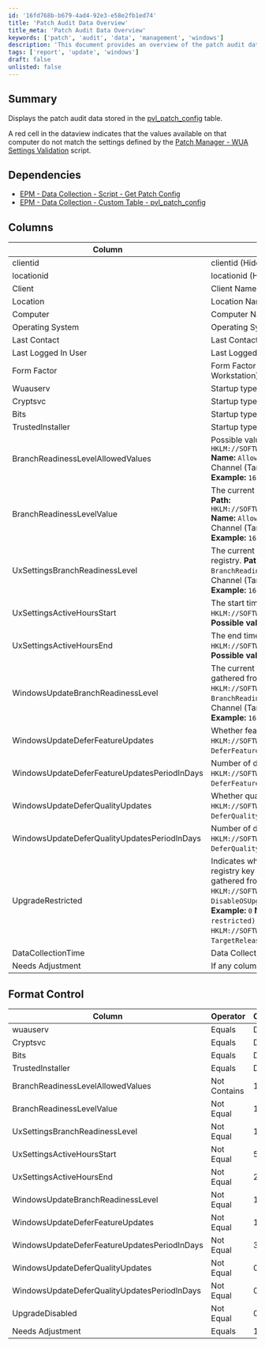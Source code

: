 ```yaml
---
id: '16fd768b-b679-4ad4-92e3-e58e2fb1ed74'
title: 'Patch Audit Data Overview'
title_meta: 'Patch Audit Data Overview'
keywords: ['patch', 'audit', 'data', 'management', 'windows']
description: 'This document provides an overview of the patch audit data stored in the pvl_patch_config table, including details on discrepancies between the values on computers and the defined settings in the Patch Manager - WUA Settings Validation script. It covers dependencies, column explanations, and format control for monitoring patch compliance.'
tags: ['report', 'update', 'windows']
draft: false
unlisted: false
---
```

## Summary

Displays the patch audit data stored in the [pvl_patch_config](https://proval.itglue.com/DOC-5078775-16399975) table.

A red cell in the dataview indicates that the values available on that computer do not match the settings defined by the [Patch Manager - WUA Settings Validation](https://proval.itglue.com/DOC-5078775-9135620) script.

## Dependencies

- [EPM - Data Collection - Script - Get Patch Config](https://proval.itglue.com/DOC-5078775-16399976)
- [EPM - Data Collection - Custom Table - pvl_patch_config](https://proval.itglue.com/DOC-5078775-16399975)

## Columns

| Column                             | Explanation                                                                                   |
|------------------------------------|-----------------------------------------------------------------------------------------------|
| clientid                           | clientid (Hidden)                                                                            |
| locationid                         | locationid (Hidden)                                                                          |
| Client                             | Client Name                                                                                  |
| Location                           | Location Name                                                                                |
| Computer                           | Computer Name                                                                                |
| Operating System                   | Operating System                                                                              |
| Last Contact                       | Last Contact with RMM                                                                        |
| Last Logged In User                | Last Logged In User on the Computer                                                           |
| Form Factor                        | Form Factor (Virtual Server/Physical Server/HyperV Host/Laptop/Desktop/Virtual Workstation) |
| Wuauserv                           | Startup type of the `Wuauserv` service.                                                     |
| Cryptsvc                           | Startup type of the `Cryptsvc` service.                                                     |
| Bits                               | Startup type of the `Bits` service.                                                         |
| TrustedInstaller                   | Startup type of the `TrustedInstaller` service.                                             |
| BranchReadinessLevelAllowedValues  | Possible values for the branch readiness level. Data is gathered from the registry.  **Path:** `HKLM://SOFTWARE//Microsoft//PolicyManager//default//Update//BranchReadinessLevel`  **Name:** `AllowedValues`  **Possible values:**  - `16` (Semi-Annual Channel)  - `8` (Semi-Annual Channel (Targeted))  - `32` (Release Preview)  - `48` (Insider Fast)  - `64` (Insider Slow)  **Example:** `16, 8, 32, 48, 64` |
| BranchReadinessLevelValue         | The current value of the branch readiness level. Data is gathered from the registry.  **Path:** `HKLM://SOFTWARE//Microsoft//PolicyManager//default//Update//BranchReadinessLevel`  **Name:** `AllowedValues`  **Possible values:**  - `16` (Semi-Annual Channel)  - `8` (Semi-Annual Channel (Targeted))  - `32` (Release Preview)  - `48` (Insider Fast)  - `64` (Insider Slow)  **Example:** `16` |
| UxSettingsBranchReadinessLevel    | The current branch readiness level as stored in UX Settings. Data is gathered from the registry.  **Path:** `HKLM://SOFTWARE//Microsoft//WindowsUpdate//UX//Settings`  **Name:** `BranchReadinessLevel`  **Possible values:**  - `16` (Semi-Annual Channel)  - `8` (Semi-Annual Channel (Targeted))  - `32` (Release Preview)  - `48` (Insider Fast)  - `64` (Insider Slow)  **Example:** `16` |
| UxSettingsActiveHoursStart        | The start time for active hours. Data is gathered from the registry.  **Path:** `HKLM://SOFTWARE//Microsoft//WindowsUpdate//UX//Settings`  **Name:** `ActiveHoursStart`  **Possible values:** `0-23`  **Example:** `6` |
| UxSettingsActiveHoursEnd          | The end time for active hours. Data is gathered from the registry.  **Path:** `HKLM://SOFTWARE//Microsoft//WindowsUpdate//UX//Settings`  **Name:** `ActiveHoursEnd`  **Possible values:** `0-23`  **Example:** `18` |
| WindowsUpdateBranchReadinessLevel  | The current branch readiness level as stored in Windows Update Settings. Data is gathered from the registry.  **Path:** `HKLM://SOFTWARE//Policies//Microsoft//Windows//WindowsUpdate`  **Name:** `BranchReadinessLevel`  **Possible values:**  - `16` (Semi-Annual Channel)  - `8` (Semi-Annual Channel (Targeted))  - `32` (Release Preview)  - `48` (Insider Fast)  - `64` (Insider Slow)  **Example:** `16` |
| WindowsUpdateDeferFeatureUpdates   | Whether feature updates are deferred. Data is gathered from the registry.  **Path:** `HKLM://SOFTWARE//Policies//Microsoft//Windows//WindowsUpdate`  **Name:** `DeferFeatureUpdates`  **Possible values:** `0 (not deferred), 1 (deferred).`  **Example:** `1` |
| WindowsUpdateDeferFeatureUpdatesPeriodInDays | Number of days to defer feature updates. Data is gathered from the registry.  **Path:** `HKLM://SOFTWARE//Policies//Microsoft//Windows//WindowsUpdate`  **Name:** `DeferFeatureUpdatesPeriodInDays`  **Possible values:** `0-365(days).`  **Example:** `60` |
| WindowsUpdateDeferQualityUpdates   | Whether quality updates are deferred. Data is gathered from the registry.  **Path:** `HKLM://SOFTWARE//Policies//Microsoft//Windows//WindowsUpdate`  **Name:** `DeferQualityUpdates`  **Possible values:** `0 (not deferred), 1 (deferred).`  **Example:** `0` |
| WindowsUpdateDeferQualityUpdatesPeriodInDays | Number of days to defer quality updates. Data is gathered from the registry.  **Path:** `HKLM://SOFTWARE//Policies//Microsoft//Windows//WindowsUpdate`  **Name:** `DeferQualityUpdatesPeriodInDays`  **Possible values:** `0-365(days).`  **Example:** `0` |
| UpgradeRestricted                  | Indicates whether Windows upgrades or feature updates are restricted from the registry key for Windows 10 and 11.   `0` --> Not restricted  `1` --> Restricted  Data is gathered from the registry.  **Path:** `HKLM://SOFTWARE//Policies//Microsoft//Windows//WindowsUpdate`  **Name:** `DisableOSUpgrade`  **Possible values:** `0 (upgrade not disabled), 1 (upgrade disabled).`  **Example:** `0`  **Name:** `TargetReleaseVersion`  **Possible values:** `0 (Feature update not restricted), 1 (Feature update disabled).`  **Example:** `1`  **Path:** `HKLM://SOFTWARE//Microsoft//Windows//WindowsUpdate`  **Name:** `TargetReleaseVersionInfo`  **Possible values:** `22H2, 23H2, 24H2, etc.`  **Example:** `22H2` |
| DataCollectionTime                 | Data Collection Time                                                                          |
| Needs Adjustment                   | If any column mentioned in the Format Control section is colored red.                        |

## Format Control

| Column                             | Operator | Comparator | Color |
|------------------------------------|----------|------------|-------|
| wuauserv                           | Equals   | Disabled   | Red   |
| Cryptsvc                           | Equals   | Disabled   | Red   |
| Bits                               | Equals   | Disabled   | Red   |
| TrustedInstaller                   | Equals   | Disabled   | Red   |
| BranchReadinessLevelAllowedValues  | Not Contains | 16      | Red   |
| BranchReadinessLevelValue         | Not Equal | 16        | Red   |
| UxSettingsBranchReadinessLevel    | Not Equal | 16        | Red   |
| UxSettingsActiveHoursStart        | Not Equal | 5         | Red   |
| UxSettingsActiveHoursEnd          | Not Equal | 23        | Red   |
| WindowsUpdateBranchReadinessLevel  | Not Equal | 16        | Red   |
| WindowsUpdateDeferFeatureUpdates   | Not Equal | 1         | Red   |
| WindowsUpdateDeferFeatureUpdatesPeriodInDays | Not Equal | 365 | Red   |
| WindowsUpdateDeferQualityUpdates   | Not Equal | 0         | Red   |
| WindowsUpdateDeferQualityUpdatesPeriodInDays | Not Equal | 0 | Red   |
| UpgradeDisabled                    | Not Equal | 0         | Red   |
| Needs Adjustment                   | Equals   | 1         | Red   |












